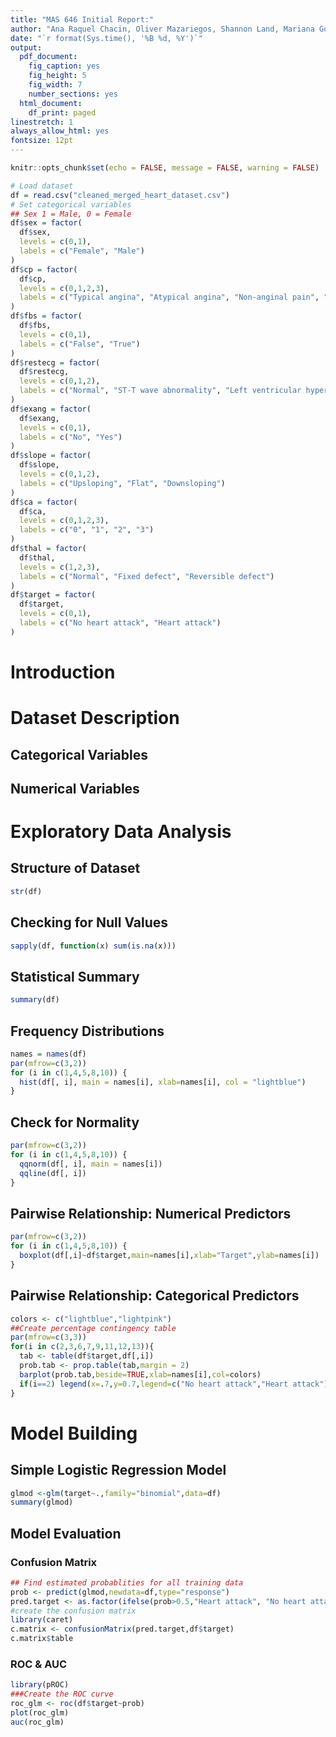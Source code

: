 ```yaml
---
title: "MAS 646 Initial Report:"
author: "Ana Raquel Chacin, Oliver Mazariegos, Shannon Land, Mariana Gomez Del Nogal"
date: "`r format(Sys.time(), '%B %d, %Y')`"
output:
  pdf_document:
    fig_caption: yes
    fig_height: 5
    fig_width: 7
    number_sections: yes
  html_document:
    df_print: paged
linestretch: 1
always_allow_html: yes
fontsize: 12pt
---
```


```r
knitr::opts_chunk$set(echo = FALSE, message = FALSE, warning = FALSE)
```

```r
# Load dataset
df = read.csv("cleaned_merged_heart_dataset.csv")
# Set categorical variables
## Sex 1 = Male, 0 = Female
df$sex = factor(
  df$sex,
  levels = c(0,1),
  labels = c("Female", "Male")
)
df$cp = factor(
  df$cp,
  levels = c(0,1,2,3),
  labels = c("Typical angina", "Atypical angina", "Non-anginal pain", "Asymptomatic")
)
df$fbs = factor(
  df$fbs,
  levels = c(0,1),
  labels = c("False", "True")
)
df$restecg = factor(
  df$restecg,
  levels = c(0,1,2),
  labels = c("Normal", "ST-T wave abnormality", "Left ventricular hypertrophy")
)
df$exang = factor(
  df$exang,
  levels = c(0,1),
  labels = c("No", "Yes")
)
df$slope = factor(
  df$slope,
  levels = c(0,1,2),
  labels = c("Upsloping", "Flat", "Downsloping")
)
df$ca = factor(
  df$ca,
  levels = c(0,1,2,3),
  labels = c("0", "1", "2", "3")
)
df$thal = factor(
  df$thal,
  levels = c(1,2,3),
  labels = c("Normal", "Fixed defect", "Reversible defect")
)
df$target = factor(
  df$target,
  levels = c(0,1),
  labels = c("No heart attack", "Heart attack")
)

```

# Introduction

# Dataset Description

## Categorical Variables

## Numerical Variables

# Exploratory Data Analysis

## Structure of Dataset

```r
str(df)
```

## Checking for Null Values

```r
sapply(df, function(x) sum(is.na(x)))
```


## Statistical Summary

```r
summary(df)
```

## Frequency Distributions

```r
names = names(df)
par(mfrow=c(3,2))
for (i in c(1,4,5,8,10)) {
  hist(df[, i], main = names[i], xlab=names[i], col = "lightblue")
}
```

## Check for Normality

```r
par(mfrow=c(3,2))
for (i in c(1,4,5,8,10)) {
  qqnorm(df[, i], main = names[i])
  qqline(df[, i])
}
```

## Pairwise Relationship: Numerical Predictors

```r
par(mfrow=c(3,2))
for (i in c(1,4,5,8,10)) {
  boxplot(df[,i]~df$target,main=names[i],xlab="Target",ylab=names[i])
}
```


## Pairwise Relationship: Categorical Predictors

```r
colors <- c("lightblue","lightpink")
##Create percentage contingency table
par(mfrow=c(3,3))
for(i in c(2,3,6,7,9,11,12,13)){
  tab <- table(df$target,df[,i])
  prob.tab <- prop.table(tab,margin = 2)
  barplot(prob.tab,beside=TRUE,xlab=names[i],col=colors)
  if(i==2) legend(x=.7,y=0.7,legend=c("No heart attack","Heart attack"),fill=colors,bty='n')
}
```


# Model Building

## Simple Logistic Regression Model

```r
glmod <-glm(target~.,family="binomial",data=df)
summary(glmod)
```


## Model Evaluation

### Confusion Matrix

```r
## Find estimated probablities for all training data
prob <- predict(glmod,newdata=df,type="response")
pred.target <- as.factor(ifelse(prob>0.5,"Heart attack", "No heart attack"))
#create the confusion matrix
library(caret)
c.matrix <- confusionMatrix(pred.target,df$target)
c.matrix$table
```


### ROC & AUC

```r
library(pROC)
###Create the ROC curve
roc_glm <- roc(df$target~prob)
plot(roc_glm)
auc(roc_glm)
```


